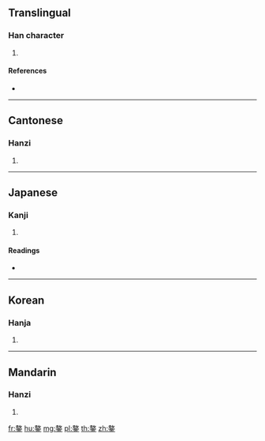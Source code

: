 {{character info/new}}
==Translingual==

===Han character===
{{Han char|rn=167|rad=金|as=11|sn=19|four=58109|canj=GKC,QKC}}

# {{defn|Han|sort=金11}}

====References====
* {{Han ref|kx=1319.130|dkj=40782|dj=1819.130|hdz=64237.090|uh=93CA|ud=37834|bh=F36C|bd=62316}}

----

==Cantonese==

===Hanzi===
{{yue-hanzi|jyut=|y=ngou4}}

# {{defn|lang=yue|sort=金11}}

----

==Japanese==

===Kanji===
{{ja-kanji|grade=|rs=金11}}

# {{defn|lang=ja|sort=金11}}

====Readings====
* {{ja-readings|on=[[ぎょう]] (gyō), [[ごう]] (gō)|kun=[[やきなべ]] (yakinabe)|nanori=}}

----

==Korean==

===Hanja===
{{ko-hanja|hangeul=오|eumhun=|rv=o|mr=o|y=o}}

# {{defn|lang=ko|sort=金11}}

----

==Mandarin==

===Hanzi===
{{cmn-hanzi|pin=[[áo]] ([[ao2]])|wg=ao<sup>2</sup>}}

# {{defn|lang=cmn|sort=金11}}

[[fr:鏊]]
[[hu:鏊]]
[[mg:鏊]]
[[pl:鏊]]
[[th:鏊]]
[[zh:鏊]]